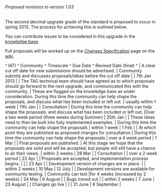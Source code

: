 ====== Proposed revisions to version 1.03 ======

The second decimal upgrade grade of the standard is proposed to occur in spring 2013. The process for achieving this is outlined below.

You can contribute issues to be considered in this upgrade in the [[http://support.iatistandard.org/|knowledge base]].

Full proposals will be worked up on the [[http://wiki.iatistandard.org/standard/revision/1.03/changes_specification|Changes Specification]] page on the [[http://wiki.iatistandard.org/|wiki]].

^ IATI ^ Community ^ Timescale ^ Due Date ^ Revised Date (final) ^
| A clear cut off date for new submissions should be advertised. | Community submits and discusses proposals/ideas before the cut off date |  | 7th Jan 2013 |
| The TAG technical team should have agreed as to which proposals should go forward to the next upgrade, and communicated this with the community. | These are flagged on the knowledge base as under consideration. During this time the community can help shape the proposals, and discuss what has been included or left out. | usually within 1 week | 11th Jan |
| Consultation | During this time the community can help shape the proposals, and discuss what has been included or left out. |Over a two week period (three weeks during Summer) | 25th Jan |
| These ideas need to then be built into fully implemented examples. | During this time the community can help shape the proposals | within 1 week | 1 Feb |
| At which point they are published as proposed changes for consultation | During this time the community can help shape the proposals | over a 4 week period | 1 Mar |
| Final proposals are published. | At this stage we hope that the proposals are solid and will be accepted, but people will still have a chance to air their views. | within 2 weeks | 28 Mar |
| Consultation |  | over a 2 week period | 23 Apr |
| Proposals are accepted, and implementation process begins. |  |  | 23 Apr |
| Development version of changes are in place. |  | within 2 weeks | 10 May | 12 July |
| Development versions are available for community testing. | Community can test |for 4 weeks (increased by 2 weeks) | 24 May | 9 August |
| Bugs ironed out |  | within 2 weeks | 7 June | 23 August |
| Changes go live |  |  | 21 June | 6 September |